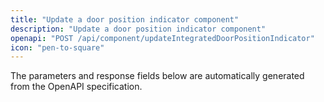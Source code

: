 ```yaml
---
title: "Update a door position indicator component"
description: "Update a door position indicator component"
openapi: "POST /api/component/updateIntegratedDoorPositionIndicator"
icon: "pen-to-square"
---
```


<Note>
The parameters and response fields below are automatically generated from the OpenAPI specification.
</Note>
